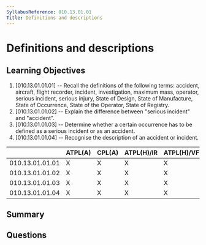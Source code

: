```yaml
---
SyllabusReference: 010.13.01.01
Title: Definitions and descriptions
---
```


# Definitions and descriptions

## Learning Objectives

1. [010.13.01.01.01] -- Recall the definitions of the following terms: accident,
   aircraft, flight recorder, incident, investigation, maximum mass, operator,
   serious incident, serious injury, State of Design, State of Manufacture,
   State of Occurrence, State of the Operator, State of Registry.
2. [010.13.01.01.02] -- Explain the difference between "serious incident" and
   "accident".
3. [010.13.01.01.03] -- Determine whether a certain occurrence has to be defined
   as a serious incident or as an accident.
4. [010.13.01.01.04] -- Recognise the description of an accident or incident.

|                 | ATPL(A) | CPL(A) | ATPL(H)/IR | ATPL(H)/VFR | CPL(H) | IR  | CBIR(A) |
| --------------- | ------- | ------ | ---------- | ----------- | ------ | --- | ------- |
| 010.13.01.01.01 | X       | X      | X          | X           | X      |     |         |
| 010.13.01.01.02 | X       | X      | X          | X           | X      |     |         |
| 010.13.01.01.03 | X       | X      | X          | X           | X      |     |         |
| 010.13.01.01.04 | X       | X      | X          | X           | X      |     |         |

## Summary

## Questions
